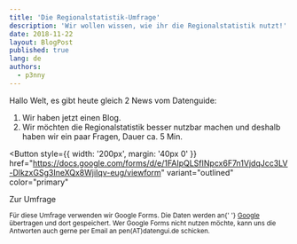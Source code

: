 ```yaml
---
title: 'Die Regionalstatistik-Umfrage'
description: 'Wir wollen wissen, wie ihr die Regionalstatistik nutzt!'
date: 2018-11-22
layout: BlogPost
published: true
lang: de
authors:
  - p3nny
---
```



Hallo Welt,
es gibt heute gleich 2 News vom Datenguide:

1. Wir haben jetzt einen Blog.
2. Wir möchten die Regionalstatistik besser nutzbar machen und deshalb haben wir ein paar Fragen, Dauer ca. 5 Min.

<Button
  style={{ width: '200px', margin: '40px 0' }}
  href="https://docs.google.com/forms/d/e/1FAIpQLSfINpcx6F7n1VjdqJcc3LV-DlkzxGSg3IneXQx8WjiIqv-eug/viewform"
  variant="outlined"
  color="primary"
>
  Zur Umfrage
</Button>

<small>
  Für diese Umfrage verwenden wir Google Forms. Die Daten werden an{' '}
  <a href="https://policies.google.com/privacy?hl=de">Google</a> übertragen und
  dort gespeichert. Wer Google Forms nicht nutzen möchte, kann uns die Antworten
  auch gerne per Email an pen(AT)datengui.de schicken.
</small>
